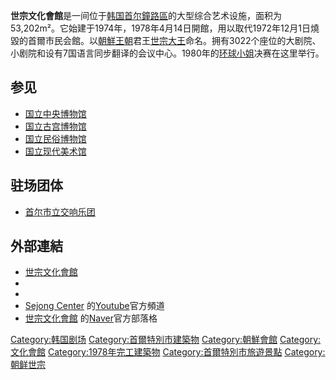 {{Infobox Korean name
|img=Sejong Center.jpg
|hangul=세종문화회관
|hanja=世宗文化會館
|rr=Sejong Munhwa Hoegwan
|mr=Sejong Munhwa Hoegwan
}}
'''世宗文化會館'''是一间位于[[韩国|韩国]][[首尔|首尔]][[鐘路區|鐘路區]]的大型综合艺术设施，面积为53,202m²。它始建于1974年，1978年4月14日開館，用以取代1972年12月1日燒毀的首爾市民会館。以[[朝鮮王朝|朝鮮王朝]]君王[[朝鮮世宗|世宗大王]]命名。拥有3022个座位的大剧院、小剧院和设有7国语言同步翻译的会议中心。1980年的[[环球小姐|环球小姐]]决赛在这里举行。

== 参见 ==
* [[国立中央博物馆|国立中央博物馆]]
* [[国立古宫博物馆|国立古宫博物馆]]
* [[国立民俗博物馆|国立民俗博物馆]]
* [[国立现代美术馆|国立现代美术馆]]

==驻场团体==
*[[首尔市立交响乐团|首尔市立交响乐团]]

== 外部連結 ==
{{Commonscat|Sejong Center|世宗文化会館}}
* [https://web.archive.org/web/20140302150503/http://www.sejongpac.or.kr/main/main.asp 世宗文化會館]{{ko}}{{en}}
*{{facebook|sjcenter}}
*{{twitter|SEJONG_CENTER}}
*[http://www.youtube.com/channel/UCCqaPJqI5q1kfO51qWWOjrQ Sejong Center] {{Wayback|url=http://www.youtube.com/channel/UCCqaPJqI5q1kfO51qWWOjrQ |date=20210308232727 }}的[[Youtube|Youtube]]官方頻道
*[http://blog.naver.com/sejongnanum 世宗文化會館] {{Wayback|url=http://blog.naver.com/sejongnanum |date=20220507131018 }}的[[Naver|Naver]]官方部落格

{{coord|37|34|21|N|126|58|32|E|region:KR_type:landmark|display=title}}

[[Category:韩国剧场|Category:韩国剧场]]
[[Category:首爾特別市建築物|Category:首爾特別市建築物]]
[[Category:朝鮮會館|Category:朝鮮會館]]
[[Category:文化會館|Category:文化會館]]
[[Category:1978年完工建築物|Category:1978年完工建築物]]
[[Category:首爾特別市旅遊景點|Category:首爾特別市旅遊景點]]
[[Category:朝鲜世宗|Category:朝鲜世宗]]